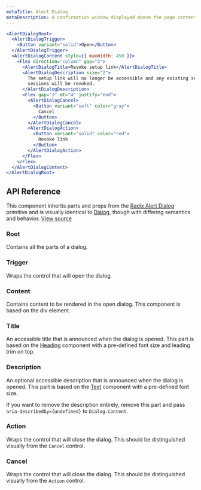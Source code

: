 ```yaml
---
metaTitle: Alert Dialog
metaDescription: A confirmation window displayed above the page contents.
---
```


```jsx live=true
<AlertDialogRoot>
  <AlertDialogTrigger>
    <Button variant="solid">Open</Button>
  </AlertDialogTrigger>
  <AlertDialogContent style={{ maxWidth: 450 }}>
    <Flex direction="column" gap="3">
      <AlertDialogTitle>Revoke setup link</AlertDialogTitle>
      <AlertDialogDescription size="2">
        The setup link will no longer be accessible and any existing setup
        sessions will be revoked.
      </AlertDialogDescription>
      <Flex gap="3" mt="4" justify="end">
        <AlertDialogCancel>
          <Button variant="soft" color="gray">
            Cancel
          </Button>
        </AlertDialogCancel>
        <AlertDialogAction>
          <Button variant="solid" color="red">
            Revoke link
          </Button>
        </AlertDialogAction>
      </Flex>
    </Flex>
  </AlertDialogContent>
</AlertDialogRoot>
```

## API Reference

This component inherits parts and props from the [Radix Alert Dialog](/docs/primitives/components/alert-dialog) primitive and is visually identical to [Dialog](./dialog), though with differing semantics and behavior. [View source](https://github.com/workos/workos/blob/main/packages/design-system/src/components/alert-dialog.tsx)

### Root

Contains all the parts of a dialog.

### Trigger

Wraps the control that will open the dialog.

### Content

Contains content to be rendered in the open dialog. This component is based on the div element.

### Title

An accessible title that is announced when the dialog is opened. This part is based on the [Heading](./heading) component with a pre-defined font size and leading trim on top.

### Description

An optional accessible description that is announced when the dialog is opened. This part is based on the [Text](./text) component with a pre-defined font size.

If you want to remove the description entirely, remove this part and pass `aria-describedby={undefined}` to `Dialog.Content`.

### Action

Wraps the control that will close the dialog. This should be distinguished visually from the `Cancel` control.

### Cancel

Wraps the control that will close the dialog. This should be distinguished visually from the `Action` control.
